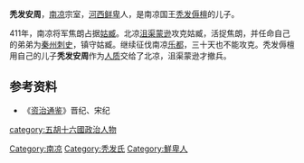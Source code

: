 '''秃发安周'''，[[南凉|南凉]]宗室，[[河西鲜卑|河西鲜卑]]人，是南凉国王[[秃发傉檀|秃发傉檀]]的儿子。

411年，南凉将军焦朗占据[[姑臧|姑臧]]。北凉[[沮渠蒙逊|沮渠蒙逊]]攻克姑臧，活捉焦朗，并任命自己的弟弟为[[秦州|秦州]][[刺史|刺史]]，镇守姑臧。继续征伐南凉[[乐都|乐都]]，三十天也不能攻克。秃发傉檀用自己的儿子'''秃发安周'''作为[[人质|人质]]交给了北凉，沮渠蒙逊才撤兵。

==参考资料==
*《[[资治通鉴|资治通鉴]]》晋纪、宋纪
{{DEFAULTSORT:T}}
[[Category:南凉|Category:南凉]]
[[category:五胡十六國政治人物|category:五胡十六國政治人物]]
[[Category:秃发氏|Category:秃发氏]]
[[Category:鮮卑人|Category:鮮卑人]]